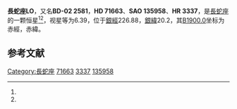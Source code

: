{{Starbox begin
| name = 長蛇座LO
}}
{{Starbox observe
| epoch = [[J2000.0|J2000.0]]
| constell = [[長蛇座|長蛇座]]<ref name=SIMBAD>{{cite web
 | url=http://simbad.u-strasbg.fr/simbad/sim-id?Ident=HR+3337
 | title=Pulsating variable Star
 | publisher=Centre de Données astronomiques de Strasbourg
 | work=SIMBAD
 | accessdate=2012-07-13
 | archive-date=2019-07-10
 | archive-url=https://web.archive.org/web/20190710185756/http://simbad.u-strasbg.fr/simbad/sim-id?Ident=HR%2B3337
 | dead-url=no
 }}</ref><ref name=DATA>{{cite web
 | url=http://vizier.u-strasbg.fr/viz-bin/VizieR-5?-out.add=.&-source=5050&-corr=PK=HR&-out.max=9999&HR=3337
 | title =VizieR Detailed Page
 | accessdate=2012-07-13}}</ref>
| 星官 = 
| ra = {{RA|8|28|29.2}}<ref name=SIMBAD /><ref name=DATA />
| dec = {{DEC|-2|31|2}}<ref name=SIMBAD /><ref name=DATA />
| appmag_v = 6.39<ref name=SIMBAD /><ref name=DATA />
}}
{{Starbox character
| class = A5m<ref name=SIMBAD /><ref name=DATA />
| b-v = 0.33<ref name=SIMBAD /><ref name=DATA />
| u-b = 0.08<ref name=SIMBAD /><ref name=DATA />
| r-i = <ref name=SIMBAD /><ref name=DATA />
| variable = 
}}
{{Starbox astrometry
| radial_v = 0.08
| prop_mo_ra = -14
| parallax = 0.015
| p_error =
}}
{{Starbox catalog
| names =BD-02 2581，[[SAO星表|SAO]] 135958，[[HD星表|HD]] 71663，[[HR星表|HR]] 3337}}
{{Starbox reference |Simbad=HR+3337}}
{{Starbox end}}

'''長蛇座LO'''，又名'''BD-02 2581'''，'''HD 71663'''、'''SAO 135958'''、'''HR 3337'''，是[[長蛇座|長蛇座]]的一颗恒星<ref name=SIMBAD /><ref name=DATA />，视星等为6.39，位于[[銀道座標系|銀經]]226.88，[[銀道座標系|銀緯]]20.2，其[[B1900.0|B1900.0]]坐标为赤經{{RA|8|23|26.3}}，赤緯{{DEC|-2|20.2|8}}。

== 参考文献 ==
{{reflist}}

{{star-stub}}

{{長蛇座恒星}}
[[Category:長蛇座|Category:長蛇座]]
[[Category:HD和HDE天體|71663]]
[[Category:HR天體|3337]]
[[Category:SAO天體|135958]]